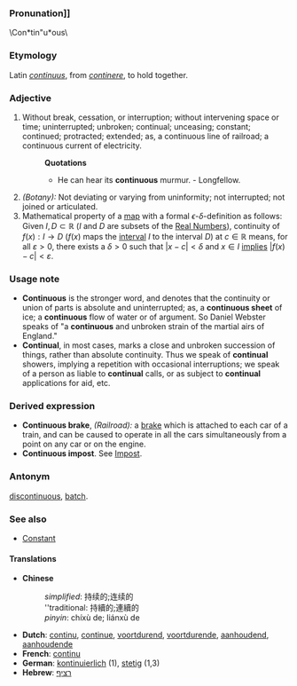 ===Pronunation]]===
\Con*tin"u*ous\
===Etymology===
Latin ''[[continuus]]'', from ''[[continere]]'', to hold together.

===Adjective=== 
#Without break, cessation, or interruption; without intervening space or time; uninterrupted; unbroken; continual; unceasing; constant; continued; protracted; extended; as, a continuous line of railroad; a continuous current of electricity.
#:'''Quotations'''
#:*He can hear its '''continuous''' murmur.   - Longfellow.
#''(Botany):'' Not deviating or varying from uninformity; not interrupted; not joined or articulated.
#Mathematical property of a [[map]] with a formal <math>\epsilon</math>-<math>\delta</math>-definition as follows: Given <math>I,D\subset\mathbb{R}</math> (''I'' and ''D'' are subsets of the [[Real Numbers]]), continuity of <math>f(x):I \to D</math> (<math>f(x)</math> maps the [[interval]] ''I'' to the interval ''D'') at <math>c\in\mathbb{R}</math> means, for all <math>\varepsilon>0</math>, there exists a <math>\delta>0</math> such that <math>|x-c|<\delta</math> and <math>x\in I</math> [[implies]] <math>|f(x)-c|<\varepsilon</math>.

===Usage note===
*'''Continuous''' is the stronger word, and denotes that the continuity or union of parts is absolute and uninterrupted; as, a '''continuous sheet''' of ice; a '''continuous''' flow of water or of argument. So Daniel Webster speaks of "a '''continuous''' and unbroken strain of the martial airs of England." 
*'''Continual''', in most cases, marks a close and unbroken succession of things, rather than absolute continuity. Thus we speak of '''continual''' showers, implying a repetition with occasional interruptions; we speak of a person as liable to '''continual''' calls, or as subject to '''continual''' applications for aid, etc.

===Derived expression===
*'''Continuous brake''', ''(Railroad):'' a [[brake]] which is attached to each car of a train, and can be caused to operate in all the cars simultaneously from a point on any car or on the engine.
*'''Continuous impost'''. See [[Impost]].

===Antonym===
[[discontinuous]], [[batch]].
=== See  also ===
*[[Constant]]

==== Translations ====
*'''Chinese'''
*:''simplified'': 持续的;连续的
*:''traditional: 持續的;連續的
*:''pinyin'': chíxù de; liánxù de
*'''Dutch''': [[continu]], [[continue]], [[voortdurend]], [[voortdurende]], [[aanhoudend]], [[aanhoudende]]
*'''French''': [[continu]]
*'''German''': [[kontinuierlich]] (1), [[stetig]] (1,3)
*'''Hebrew''': [[רציף]]